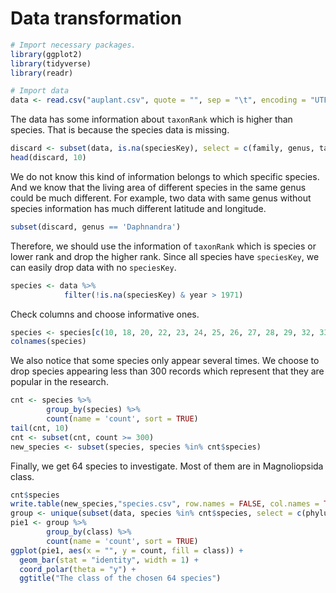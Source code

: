 # Data transformation

```r
# Import necessary packages.
library(ggplot2)
library(tidyverse)
library(readr)
```

```r
# Import data
data <- read.csv("auplant.csv", quote = "", sep = "\t", encoding = "UTF-8")
```

The data has some information about `taxonRank` which is higher than species. That is because the species data is missing.
```r
discard <- subset(data, is.na(speciesKey), select = c(family, genus, taxonRank, decimalLatitude, decimalLongitude))
head(discard, 10)
```

We do not know this kind of information belongs to which specific species. And we know that the living area of different species in the same genus could be much different. For example, two data with same genus without species information has much different latitude and longitude.

```r
subset(discard, genus == 'Daphnandra')
```

Therefore, we should use the information of `taxonRank` which is species or lower rank and drop the higher rank. Since all species have `speciesKey`, we can easily drop data with no `speciesKey`.
```r
species <- data %>% 
            filter(!is.na(speciesKey) & year > 1971)
```

Check columns and choose informative ones.
```r
species <- species[c(10, 18, 20, 22, 23, 24, 25, 26, 27, 28, 29, 32, 33, 35)]
colnames(species)
```

We also notice that some species only appear several times. We choose to drop species appearing less than 300 records which represent that they are popular in the research.
```r
cnt <- species %>%
        group_by(species) %>%
        count(name = 'count', sort = TRUE)
tail(cnt, 10)
cnt <- subset(cnt, count >= 300)
new_species <- subset(species, species %in% cnt$species)
```

Finally, we get 64 species to investigate. Most of them are in Magnoliopsida class.
```r
cnt$species
write.table(new_species,"species.csv", row.names = FALSE, col.names = TRUE, sep = ",")
group <- unique(subset(data, species %in% cnt$species, select = c(phylum, class, order, family, genus, species)))
pie1 <- group %>%
        group_by(class) %>%
        count(name = 'count', sort = TRUE)
ggplot(pie1, aes(x = "", y = count, fill = class)) +
  geom_bar(stat = "identity", width = 1) +
  coord_polar(theta = "y") +
  ggtitle("The class of the chosen 64 species")
```